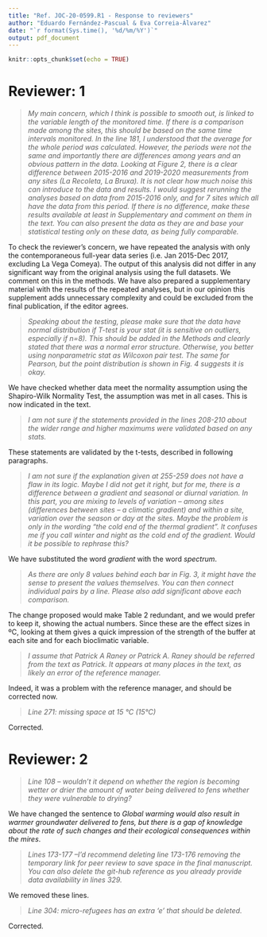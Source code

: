 ```yaml
---
title: "Ref. JOC-20-0599.R1 - Response to reviewers"
author: "Eduardo Fernández-Pascual & Eva Correia-Álvarez"
date: "`r format(Sys.time(), '%d/%m/%Y')`"
output: pdf_document
---
```


```r
knitr::opts_chunk$set(echo = TRUE)
```

# Reviewer: 1

> *My main concern, which I think is possible to smooth out, is linked to the variable length of the monitored time. If there is a comparison made among the sites, this should be based on the same time intervals monitored. In the line 181, I understood that the average for the whole period was calculated. However, the periods were not the same and importantly there are differences among years and an obvious pattern in the data. Looking at Figure 2, there is a clear difference between 2015-2016 and 2019-2020 measurements from any sites (La Recoleta, La Bruxa). It is not clear how much noise this can introduce to the data and results.	I would suggest rerunning the analyses based on data from 2015-2016 only, and for 7 sites which all have the data from this period. If there is no difference, make these results available at least in Supplementary and comment on them in the text. You can also present the data as they are and base your statistical testing only on these data, as being fully comparable.*

To check the reviewer's concern, we have repeated the analysis with only the contemporaneous full-year data series (i.e. Jan 2015-Dec 2017, excluding La Vega Comeya). The output of this analysis did not differ in any significant way from the original analysis using the full datasets. We comment on this in the methods. We have also prepared a supplementary material with the results of the repeated analyses, but in our opinion this supplement adds unnecessary complexity and could be excluded from the final publication, if the editor agrees.

> *Speaking about the testing, please make sure that the data have normal distribution if T-test is your stat (it is sensitive on outliers, especially if n=8). This should be added in the Methods and clearly stated that there was a normal error structure. Otherwise, you better using nonparametric stat as Wilcoxon pair test. The same for Pearson, but the point distribution is shown in Fig. 4 suggests it is okay.*

We have checked whether data meet the normality assumption using the Shapiro-Wilk Normality Test, the assumption was met in all cases. This is now indicated in the text.

> *I am not sure if the statements provided in the lines 208-210 about the wider range and higher maximums were validated based on any stats.*

These statements are validated by the t-tests, described in following paragraphs.

> *I am not sure if the explanation given at 255-259 does not have a flaw in its logic. Maybe I did not get it right, but for me, there is a difference between a gradient and seasonal or diurnal variation. In this part, you are mixing to levels of variation – among sites (differences between sites – a climatic gradient) and within a site, variation over the season or day at the sites. Maybe the problem is only in the wording “the cold end of the thermal gradient”. It confuses me if you call winter and night as the cold end of the gradient. Would it be possible to rephrase this?*

We have substituted the word *gradient* with the word *spectrum*.

> *As there are only 8 values behind each bar in Fig. 3, it might have the sense to present the values themselves. You can then connect individual pairs by a line. Please also add significant above each comparison.*

The change proposed would make Table 2 redundant, and we would prefer to keep it, showing the actual numbers. Since these are the effect sizes in ºC, looking at them gives a quick impression of the strength of the buffer at each site and for each bioclimatic variable.

> *I assume that Patrick A Raney or Patrick A. Raney should be referred from the text as Patrick. It appears at many places in the text, as likely an error of the reference manager.*

Indeed, it was a problem with the reference manager, and should be corrected now.

> *Line 271: missing space at 15 °C (15°C)*

Corrected.

# Reviewer: 2

> *Line 108 – wouldn’t it depend on whether the region is becoming wetter or drier the amount of water being delivered to fens whether they were vulnerable to drying?*

We have changed the sentence to *Global warming would also result in warmer groundwater delivered to fens, but there is a gap of knowledge about the rate of such changes and their ecological consequences within the mires*.

> *Lines 173-177 –I’d recommend deleting line 173-176 removing the temporary link for peer review to save space in the final manuscript. You can also delete the git-hub reference as you already provide data availability in lines 329.*

We removed these lines.

> *Line 304: micro-refugees  has an extra ‘e’ that should be deleted.*

Corrected.

